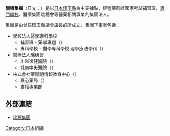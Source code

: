 {{NOT|瑞銀集團}}
{{otheruses|subject=經營醫藥相關事業的集團法人|other=日本的金融集團|瑞穗金融集團}}

'''瑞穗集團'''（日文：'''{{lang|ja|瑞穂グループ}}'''）是以[[日本|日本]][[埼玉縣|埼玉縣]]為主要據點，經營藥劑師國家考試補習班、[[專門學校_(日本)|專門學校]]、醫療集團瑞穗會等醫藥相關事業的集團法人。

集團是由曾任琦玉縣議會議長的{{tsl|ja|穂坂邦夫|穗坂邦夫}}所成立，集團下事業包括：
* 學校法人醫學專科學校
** 補習班 - 藥學專題（{{lang|ja|薬学ゼミナール}}）
** 專科學校 - 醫學專科學校 理學療法學科（{{lang|ja|医学アカデミー 理学療法学科}}）
* 醫療法人瑞穗會
** 川越復健醫院（{{lang|ja|川越リハビリテーション病院}}）
** 城南中央醫院（{{lang|ja|城南中央病院}}）
* 株式會社藥專題情報教育中心（{{lang|ja|株式会社薬ゼミ情報教育センター}}）
** 真心藥局（{{lang|ja|まごころ薬局}}）
** 書籍事業部

== 外部連結 ==
* {{Ja}} [http://www.mizuhogroup.net/ 瑞穗集團] {{Wayback|url=http://www.mizuhogroup.net/ |date=20210123100605 }}

[[Category:日本組織|Category:日本組織]]